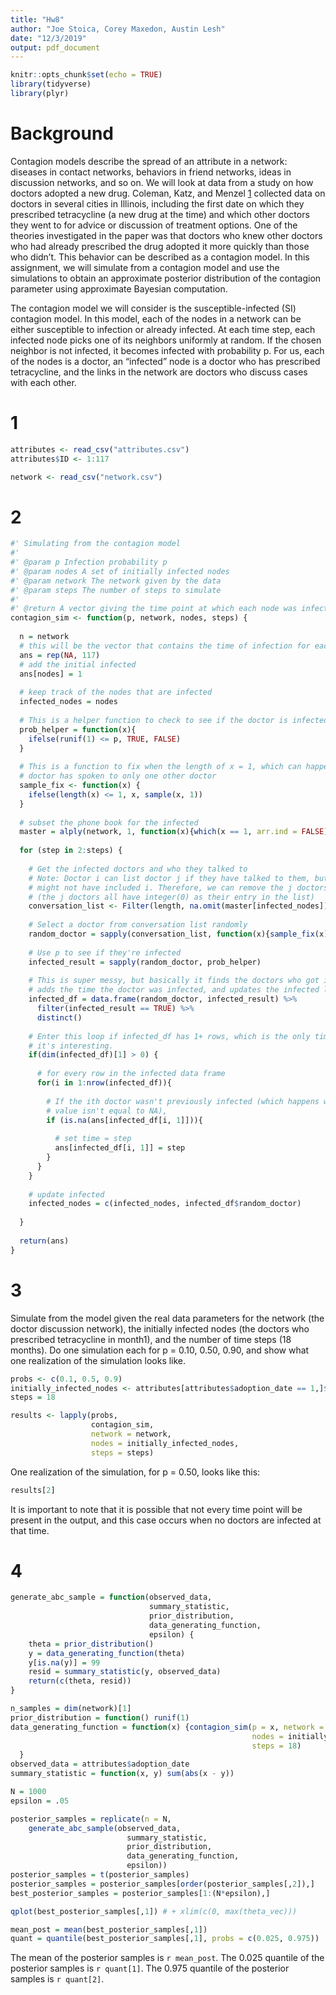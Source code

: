 ```yaml
---
title: "Hw8"
author: "Joe Stoica, Corey Maxedon, Austin Lesh"
date: "12/3/2019"
output: pdf_document
---
```


```r
knitr::opts_chunk$set(echo = TRUE)
library(tidyverse)
library(plyr)
``` 

# Background 

Contagion models describe the spread of an attribute in a network: diseases in contact networks, behaviors in friend networks, ideas in discussion networks, and so on. We will look at data from a study on how doctors adopted a new drug. Coleman, Katz, and Menzel [1] collected data on doctors in several cities in Illinois, including the first date on which they prescribed tetracycline (a new drug at the time) and which other doctors they went to for advice or discussion of treatment options. One of the theories investigated in the paper was that doctors who knew other doctors who had already prescribed the drug adopted it more quickly than those who didn’t.  This behavior can be described as a contagion model. In this assignment, we will simulate from a contagion model and use the simulations to obtain an approximate posterior distribution of the contagion parameter using approximate Bayesian computation.

The contagion model we will consider is the susceptible-infected (SI) contagion model. In this model, each of the nodes in a network can be either susceptible to infection or already infected. At each time step, each infected node picks one of its neighbors uniformly at random. If the chosen neighbor is not infected, it becomes infected with probability p. For us, each of the nodes is a doctor, an “infected” node is a doctor who has prescribed tetracycline, and the links in the network are doctors who discuss cases with each other.

# 1

```r
attributes <- read_csv("attributes.csv")
attributes$ID <- 1:117

network <- read_csv("network.csv")
```

# 2

```r
#' Simulating from the contagion model
#'
#' @param p Infection probability p
#' @param nodes A set of initially infected nodes
#' @param network The network given by the data
#' @param steps The number of steps to simulate
#'
#' @return A vector giving the time point at which each node was infected
contagion_sim <- function(p, network, nodes, steps) {
  
  n = network
  # this will be the vector that contains the time of infection for each doctor
  ans = rep(NA, 117)
  # add the initial infected
  ans[nodes] = 1
  
  # keep track of the nodes that are infected 
  infected_nodes = nodes
  
  # This is a helper function to check to see if the doctor is infected or not
  prob_helper = function(x){
    ifelse(runif(1) <= p, TRUE, FALSE)
  }
  
  # This is a function to fix when the length of x = 1, which can happen if a 
  # doctor has spoken to only one other doctor
  sample_fix <- function(x) {
    ifelse(length(x) <= 1, x, sample(x, 1))
  }
  
  # subset the phone book for the infected
  master = alply(network, 1, function(x){which(x == 1, arr.ind = FALSE)})
  
  for (step in 2:steps) {
    
    # Get the infected doctors and who they talked to 
    # Note: Doctor i can list doctor j if they have talked to them, but doctor j 
    # might not have included i. Therefore, we can remove the j doctors
    # (the j doctors all have integer(0) as their entry in the list)
    conversation_list <- Filter(length, na.omit(master[infected_nodes]))
    
    # Select a doctor from conversation list randomly
    random_doctor = sapply(conversation_list, function(x){sample_fix(x)})
    
    # Use p to see if they're infected
    infected_result = sapply(random_doctor, prob_helper)
    
    # This is super messy, but basically it finds the doctors who got infected,
    # adds the time the doctor was infected, and updates the infected list
    infected_df = data.frame(random_doctor, infected_result) %>% 
      filter(infected_result == TRUE) %>% 
      distinct()
    
    # Enter this loop if infected_df has 1+ rows, which is the only time
    # it's interesting. 
    if(dim(infected_df)[1] > 0) {
      
      # for every row in the infected data frame
      for(i in 1:nrow(infected_df)){
        
        # If the ith doctor wasn't previously infected (which happens when the 
        # value isn't equal to NA), 
        if (is.na(ans[infected_df[i, 1]])){
          
          # set time = step
          ans[infected_df[i, 1]] = step
        }
      }
    }
    
    # update infected
    infected_nodes = c(infected_nodes, infected_df$random_doctor)
    
  }
  
  return(ans)
}
```

# 3 

Simulate from the model given the real data parameters for the network (the doctor discussion network), the initially infected nodes (the doctors who prescribed tetracycline in month1), and the number of time steps (18 months). Do one simulation each for p = 0.10, 0.50, 0.90, and show what one realization of the simulation looks like.

```r
probs <- c(0.1, 0.5, 0.9)
initially_infected_nodes <- attributes[attributes$adoption_date == 1,]$ID
steps = 18
``` 



```r
results <- lapply(probs, 
                  contagion_sim, 
                  network = network,
                  nodes = initially_infected_nodes, 
                  steps = steps)
```

One realization of the simulation, for p = 0.50, looks like this:

```r
results[2]
```

It is important to note that it is possible that not every time point will be present in the output, and this case occurs when no doctors are infected at that time. 

# 4

```r
generate_abc_sample = function(observed_data,
                               summary_statistic,
                               prior_distribution,
                               data_generating_function,
                               epsilon) {
    theta = prior_distribution()
    y = data_generating_function(theta)
    y[is.na(y)] = 99
    resid = summary_statistic(y, observed_data)
    return(c(theta, resid))
}
```


```r
n_samples = dim(network)[1]
prior_distribution = function() runif(1)
data_generating_function = function(x) {contagion_sim(p = x, network = network,
                                                      nodes = initially_infected_nodes, 
                                                      steps = 18)
  }
observed_data = attributes$adoption_date
summary_statistic = function(x, y) sum(abs(x - y))

N = 1000
epsilon = .05

posterior_samples = replicate(n = N,
    generate_abc_sample(observed_data,
                          summary_statistic,
                          prior_distribution,
                          data_generating_function,
                          epsilon))
posterior_samples = t(posterior_samples)
posterior_samples = posterior_samples[order(posterior_samples[,2]),]
best_posterior_samples = posterior_samples[1:(N*epsilon),]
```


```r
qplot(best_posterior_samples[,1]) # + xlim(c(0, max(theta_vec)))
```

```r
mean_post = mean(best_posterior_samples[,1])
quant = quantile(best_posterior_samples[,1], probs = c(0.025, 0.975))
```

The mean of the posterior samples is `r mean_post`. The 0.025 quantile of the posterior samples is `r quant[1]`. The 0.975 quantile of the posterior samples is `r quant[2]`.


